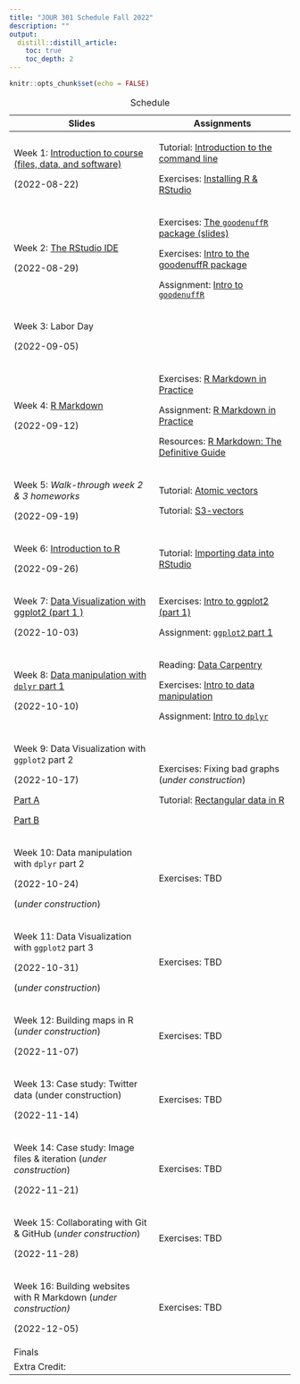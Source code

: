 ```yaml
---
title: "JOUR 301 Schedule Fall 2022"
description: ""
output:
  distill::distill_article:
    toc: true
    toc_depth: 2
---
```


```r
knitr::opts_chunk$set(echo = FALSE)
```

+------------------------------------------------------------------------------------------------------------------------------------------+------------------------------------------------------------------------------------------------------------------------------------+
| Slides                                                                                                                                   | Assignments                                                                                                                        |
+==========================================================================================================================================+====================================================================================================================================+
| Week 1: [Introduction to course (files, data, and software)](https://mjfrigaard.github.io/FA22-JO%20UR301/slides/intro-to-course.html#1) | Tutorial: [Introduction to the command line](https://mjfriga%20ard.shinyapps.io/command-line/)                                     |
|                                                                                                                                          |                                                                                                                                    |
| (2022-08-22)                                                                                                                             | Exercises: [Installing R & RStudio](https://mjfri%20gaard.github.io/FA22-JOUR301/ex%20ercises/install-r-rstudio.html)              |
+------------------------------------------------------------------------------------------------------------------------------------------+------------------------------------------------------------------------------------------------------------------------------------+
| Week 2: [The RStudio IDE](https://mjfrigaard.github.io/FA22-JO%20UR301/slides/rstudio-ide-intro.html)                                    | Exercises: [The `goodenuffR` package (slides)](https://mjfriga%20ard.github.io/FA22-JOUR301/exer%20cises/intro-to-goodenuffR.html) |
|                                                                                                                                          |                                                                                                                                    |
| (2022-08-29)                                                                                                                             | Exercises: [Intro to the goodenuffR package](https:%20//mjfrigaard.github.io/FA22-JOU%20R301/exercises/goodenuffR.html)            |
|                                                                                                                                          |                                                                                                                                    |
|                                                                                                                                          | Assignment: [Intro to `goodenuffR`](https://mjfrigaard.git%20hub.io/FA22-JOUR301/assignments%20/wk2-intro-to-goodenuffR.Rmd)       |
+------------------------------------------------------------------------------------------------------------------------------------------+------------------------------------------------------------------------------------------------------------------------------------+
| Week 3: Labor Day                                                                                                                        |                                                                                                                                    |
|                                                                                                                                          |                                                                                                                                    |
| (2022-09-05)                                                                                                                             |                                                                                                                                    |
+------------------------------------------------------------------------------------------------------------------------------------------+------------------------------------------------------------------------------------------------------------------------------------+
| Week 4: [R Markdown](h%20ttps://mjfrigaard.github.io/FA22-JOU%20R301/slides/intro-to-rmarkdown.html)                                     | Exercises: [R Markdown in Practice](https://mjfrigaar%20d.github.io/FA22-JOUR301/exerci%20ses/rmarkdown-in-practice.html)          |
|                                                                                                                                          |                                                                                                                                    |
| (2022-09-12)                                                                                                                             | Assignment: [R Markdown in Practice](https://mjfrigaard.git%20hub.io/FA22-JOUR301/assignments%20/wk3-rmarkdown-in-practice.Rmd)    |
|                                                                                                                                          |                                                                                                                                    |
|                                                                                                                                          | Resources: [R Markdown: The Definitive Guide](https:/%20/bookdown.org/yihui/rmarkdown/)                                            |
+------------------------------------------------------------------------------------------------------------------------------------------+------------------------------------------------------------------------------------------------------------------------------------+
| Week 5: *Walk-through week 2 & 3 homeworks*                                                                                              | Tutorial: [Atomic vectors](https://mjfrigaar%20d.shinyapps.io/atomic-vectors/)                                                     |
|                                                                                                                                          |                                                                                                                                    |
| (2022-09-19)                                                                                                                             | Tutorial: [S3-vectors](https://mjfri%20gaard.shinyapps.io/S3-vectors/)                                                             |
+------------------------------------------------------------------------------------------------------------------------------------------+------------------------------------------------------------------------------------------------------------------------------------+
| Week 6: [Introduction to R](https://mjfrigaard.github.io/FA22%20-JOUR301/slides/intro-r-prog.html#1)                                     | Tutorial: [Importing data into RStudio](https://mjfrigaard.github.i%20o/sheetcheatR/tutorials/import.html)                         |
|                                                                                                                                          |                                                                                                                                    |
| (2022-09-26)                                                                                                                             |                                                                                                                                    |
+------------------------------------------------------------------------------------------------------------------------------------------+------------------------------------------------------------------------------------------------------------------------------------+
| Week 7: [Data Visualization with ggplot2 (part 1 )](https://mjfrigaard.github.io/FA22%20-JOUR301/slides/ggp2-part-01.html#1)             | Exercises: [Intro to ggplot2 (part 1)](https://mjfrigaard.github.io/FA22-JOUR301/exercises/intro-to-ggplot2.html)                  |
|                                                                                                                                          |                                                                                                                                    |
| (2022-10-03)                                                                                                                             | Assignment: [`ggplot2` part 1](https://mjfrigaard.github.io/FA22-JOUR301/assignments/wk5-ggp2-assignment-01.Rmd)                   |
+------------------------------------------------------------------------------------------------------------------------------------------+------------------------------------------------------------------------------------------------------------------------------------+
| Week 8: [Data manipulation with `dplyr` part 1](https://mjfrigaard.github.io/FA22%20-JOUR301/slides/dplyr-part-01.html#1)                | Reading: [Data Carpentry](https://github.com/mjfrigaard/FA22-JOUR301/raw/main/reading/2015-data-carpentry-david-mimno.pdf)         |
|                                                                                                                                          |                                                                                                                                    |
| (2022-10-10)                                                                                                                             | Exercises: [Intro to data manipulation](https://mjfrigaard.github.io/FA22-JOUR301/exercises/intro-to-dplyr.html)                   |
|                                                                                                                                          |                                                                                                                                    |
|                                                                                                                                          | Assignment: [Intro to `dplyr`](https://mjfrigaard.git%20hub.io/FA22-JOUR301/assignments%20/wk8-intro-to-dplyr.Rmd)                 |
+------------------------------------------------------------------------------------------------------------------------------------------+------------------------------------------------------------------------------------------------------------------------------------+
| Week 9: Data Visualization with `ggplot2` part 2                                                                                         | Exercises: Fixing bad graphs (*under construction*)                                                                                |
|                                                                                                                                          |                                                                                                                                    |
| (2022-10-17)                                                                                                                             | Tutorial: [Rectangular data in R](https://mjfrigaard.github.io/sheetcheatR/tutorials/rectangles.html)                              |
|                                                                                                                                          |                                                                                                                                    |
| [Part A](https://mjfrigaard.github.io/FA22-JOUR301/slides/ggp2-part-02a.html#1)                                                          |                                                                                                                                    |
|                                                                                                                                          |                                                                                                                                    |
| [Part B](https://mjfrigaard.github.io/FA22-JOUR301/slides/ggp2-part-02b.html#1)                                                          |                                                                                                                                    |
+------------------------------------------------------------------------------------------------------------------------------------------+------------------------------------------------------------------------------------------------------------------------------------+
| Week 10: Data manipulation with `dplyr` part 2                                                                                           | Exercises: TBD                                                                                                                     |
|                                                                                                                                          |                                                                                                                                    |
| (2022-10-24)                                                                                                                             |                                                                                                                                    |
|                                                                                                                                          |                                                                                                                                    |
| (*under construction*)                                                                                                                   |                                                                                                                                    |
+------------------------------------------------------------------------------------------------------------------------------------------+------------------------------------------------------------------------------------------------------------------------------------+
| Week 11: Data Visualization with `ggplot2` part 3                                                                                        | Exercises: TBD                                                                                                                     |
|                                                                                                                                          |                                                                                                                                    |
| (2022-10-31)                                                                                                                             |                                                                                                                                    |
|                                                                                                                                          |                                                                                                                                    |
| (*under construction*)                                                                                                                   |                                                                                                                                    |
+------------------------------------------------------------------------------------------------------------------------------------------+------------------------------------------------------------------------------------------------------------------------------------+
| Week 12: Building maps in R (*under construction*)                                                                                       | Exercises: TBD                                                                                                                     |
|                                                                                                                                          |                                                                                                                                    |
| (2022-11-07)                                                                                                                             |                                                                                                                                    |
+------------------------------------------------------------------------------------------------------------------------------------------+------------------------------------------------------------------------------------------------------------------------------------+
| Week 13: Case study: Twitter data (under construction)                                                                                   | Exercises: TBD                                                                                                                     |
|                                                                                                                                          |                                                                                                                                    |
| (2022-11-14)                                                                                                                             |                                                                                                                                    |
+------------------------------------------------------------------------------------------------------------------------------------------+------------------------------------------------------------------------------------------------------------------------------------+
| Week 14: Case study: Image files & iteration (*under construction*)                                                                      | Exercises: TBD                                                                                                                     |
|                                                                                                                                          |                                                                                                                                    |
| (2022-11-21)                                                                                                                             |                                                                                                                                    |
+------------------------------------------------------------------------------------------------------------------------------------------+------------------------------------------------------------------------------------------------------------------------------------+
| Week 15: Collaborating with Git & GitHub (*under construction*)                                                                          | Exercises: TBD                                                                                                                     |
|                                                                                                                                          |                                                                                                                                    |
| (2022-11-28)                                                                                                                             |                                                                                                                                    |
+------------------------------------------------------------------------------------------------------------------------------------------+------------------------------------------------------------------------------------------------------------------------------------+
| Week 16: Building websites with R Markdown (*under construction)*                                                                        | Exercises: TBD                                                                                                                     |
|                                                                                                                                          |                                                                                                                                    |
| (2022-12-05)                                                                                                                             |                                                                                                                                    |
+------------------------------------------------------------------------------------------------------------------------------------------+------------------------------------------------------------------------------------------------------------------------------------+
| Finals                                                                                                                                   |                                                                                                                                    |
+------------------------------------------------------------------------------------------------------------------------------------------+------------------------------------------------------------------------------------------------------------------------------------+
| Extra Credit:                                                                                                                            |                                                                                                                                    |
+------------------------------------------------------------------------------------------------------------------------------------------+------------------------------------------------------------------------------------------------------------------------------------+

: Schedule
